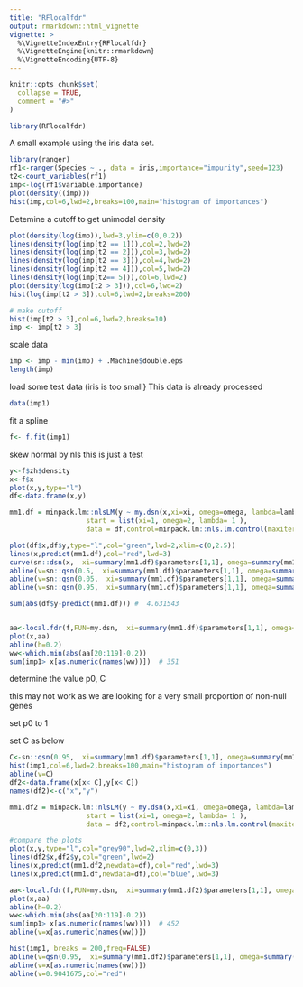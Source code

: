 ```yaml
---
title: "RFlocalfdr"
output: rmarkdown::html_vignette
vignette: >
  %\VignetteIndexEntry{RFlocalfdr}
  %\VignetteEngine{knitr::rmarkdown}
  %\VignetteEncoding{UTF-8}
---
```


```r
knitr::opts_chunk$set(
  collapse = TRUE,
  comment = "#>"
)
```

```r
library(RFlocalfdr)

```

A small example using the iris data set.

```r
library(ranger)
rf1<-ranger(Species ~ ., data = iris,importance="impurity",seed=123)
t2<-count_variables(rf1)
imp<-log(rf1$variable.importance)
plot(density((imp)))
hist(imp,col=6,lwd=2,breaks=100,main="histogram of importances")
```

Detemine a cutoff to get unimodal density
```r
plot(density(log(imp)),lwd=3,ylim=c(0,0.2))
lines(density(log(imp[t2 == 1])),col=2,lwd=2)
lines(density(log(imp[t2 == 2])),col=3,lwd=2)
lines(density(log(imp[t2 == 3])),col=4,lwd=2)
lines(density(log(imp[t2 == 4])),col=5,lwd=2)
lines(density(log(imp[t2== 5])),col=6,lwd=2)
plot(density(log(imp[t2 > 3])),col=6,lwd=2)
hist(log(imp[t2 > 3]),col=6,lwd=2,breaks=200)

# make cutoff
hist(imp[t2 > 3],col=6,lwd=2,breaks=10)
imp <- imp[t2 > 3]

```

scale data
```r
imp <- imp - min(imp) + .Machine$double.eps 
length(imp) 
```


load some test data (iris is too small}
This data is already processed

```r
data(imp1)

```

fit a spline
```r
f<- f.fit(imp1)

```


skew normal by nls
this is just a test 
```r
y<-f$zh$density
x<-f$x
plot(x,y,type="l")
df<-data.frame(x,y)

mm1.df = minpack.lm::nlsLM(y ~ my.dsn(x,xi=xi, omega=omega, lambda=lambda), 
                   start = list(xi=1, omega=2, lambda= 1 ),
                   data = df,control=minpack.lm::nls.lm.control(maxiter=400))

plot(df$x,df$y,type="l",col="green",lwd=2,xlim=c(0,2.5))
lines(x,predict(mm1.df),col="red",lwd=3)  
curve(sn::dsn(x,  xi=summary(mm1.df)$parameters[1,1], omega=summary(mm1.df)$parameters[2,1], alpha= summary(mm1.df)$parameters[3,1] ),  add=TRUE,col="blue",lwd=3)
abline(v=sn::qsn(0.5,  xi=summary(mm1.df)$parameters[1,1], omega=summary(mm1.df)$parameters[2,1], alpha= summary(mm1.df)$parameters[3,1] ))
abline(v=sn::qsn(0.05,  xi=summary(mm1.df)$parameters[1,1], omega=summary(mm1.df)$parameters[2,1], alpha= summary(mm1.df)$parameters[3,1] ))
abline(v=sn::qsn(0.95,  xi=summary(mm1.df)$parameters[1,1], omega=summary(mm1.df)$parameters[2,1], alpha= summary(mm1.df)$parameters[3,1] ))

sum(abs(df$y-predict(mm1.df))) #  4.631543


aa<-local.fdr(f,FUN=my.dsn,  xi=summary(mm1.df)$parameters[1,1], omega=summary(mm1.df)$parameters[2,1], lambda= summary(mm1.df)$parameters[3,1] )
plot(x,aa)
abline(h=0.2)
ww<-which.min(abs(aa[20:119]-0.2))
sum(imp1> x[as.numeric(names(ww))])  # 351
```



determine the value p0, C

this may not work as we are looking for a very small proportion of non-null genes
 
set p0 to 1

set C as below



```r
C<-sn::qsn(0.95,  xi=summary(mm1.df)$parameters[1,1], omega=summary(mm1.df)$parameters[2,1], alpha= summary(mm1.df)$parameters[3,1] )
hist(imp1,col=6,lwd=2,breaks=100,main="histogram of importances")
abline(v=C)
df2<-data.frame(x[x< C],y[x< C])
names(df2)<-c("x","y")

mm1.df2 = minpack.lm::nlsLM(y ~ my.dsn(x,xi=xi, omega=omega, lambda=lambda), 
                   start = list(xi=1, omega=2, lambda= 1 ),
                   data = df2,control=minpack.lm::nls.lm.control(maxiter=400))

#compare the plots 
plot(x,y,type="l",col="grey90",lwd=2,xlim=c(0,3))
lines(df2$x,df2$y,col="green",lwd=2)
lines(x,predict(mm1.df2,newdata=df),col="red",lwd=3)  
lines(x,predict(mm1.df,newdata=df),col="blue",lwd=3)  

aa<-local.fdr(f,FUN=my.dsn,  xi=summary(mm1.df2)$parameters[1,1], omega=summary(mm1.df2)$parameters[2,1], lambda= summary(mm1.df2)$parameters[3,1] )
plot(x,aa)
abline(h=0.2)
ww<-which.min(abs(aa[20:119]-0.2))
sum(imp1> x[as.numeric(names(ww))])  # 452
abline(v=x[as.numeric(names(ww))])

hist(imp1, breaks = 200,freq=FALSE)
abline(v=qsn(0.95,  xi=summary(mm1.df2)$parameters[1,1], omega=summary(mm1.df2)$parameters[2,1], alpha= summary(mm1.df2)$parameters[3,1] ))
abline(v=x[as.numeric(names(ww))])
abline(v=0.9041675,col="red")

```
